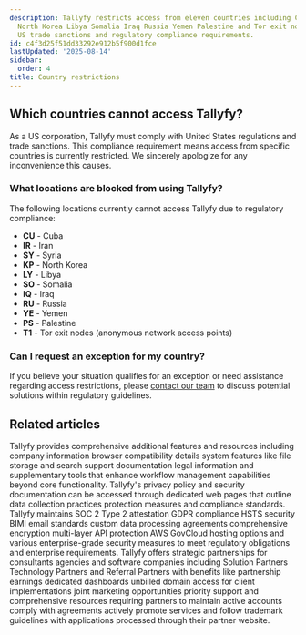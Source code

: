 ```yaml
---
description: Tallyfy restricts access from eleven countries including Cuba Iran Syria
  North Korea Libya Somalia Iraq Russia Yemen Palestine and Tor exit nodes due to
  US trade sanctions and regulatory compliance requirements.
id: c4f3d25f51dd33292e912b5f900d1fce
lastUpdated: '2025-08-14'
sidebar:
  order: 4
title: Country restrictions
---
```


## Which countries cannot access Tallyfy?

As a US corporation, Tallyfy must comply with United States regulations and trade sanctions. This compliance requirement means access from specific countries is currently restricted. We sincerely apologize for any inconvenience this causes.

### What locations are blocked from using Tallyfy?

The following locations currently cannot access Tallyfy due to regulatory compliance:

*   **CU** - Cuba
*   **IR** - Iran  
*   **SY** - Syria
*   **KP** - North Korea
*   **LY** - Libya
*   **SO** - Somalia
*   **IQ** - Iraq
*   **RU** - Russia
*   **YE** - Yemen
*   **PS** - Palestine
*   **T1** - Tor exit nodes (anonymous network access points)

### Can I request an exception for my country?

If you believe your situation qualifies for an exception or need assistance regarding access restrictions, please [contact our team](https://tallyfy.com/contact-us/) to discuss potential solutions within regulatory guidelines.


## Related articles
<CardGrid>
<LinkTitleCard header="<b>Pro > Miscellaneous</b>" href="/products/pro/miscellaneous/" > Tallyfy provides comprehensive additional features and resources including company information browser compatibility details system features like file storage and search support documentation legal information and supplementary tools that enhance workflow management capabilities beyond core functionality. </LinkTitleCard>
<LinkTitleCard header="<b>Terms Legals > Tallyfy's privacy policy</b>" href="/products/pro/miscellaneous/terms-legals/where-can-i-find-tallyfys-privacy-policy/" > Tallyfy's privacy policy and security documentation can be accessed through dedicated web pages that outline data collection practices protection measures and compliance standards. </LinkTitleCard>
<LinkTitleCard header="<b>Miscellaneous > Terms & legals</b>" href="/products/pro/miscellaneous/terms-legals/" > Tallyfy maintains SOC 2 Type 2 attestation GDPR compliance HSTS security BIMI email standards custom data processing agreements comprehensive encryption multi-layer API protection AWS GovCloud hosting options and various enterprise-grade security measures to meet regulatory obligations and enterprise requirements. </LinkTitleCard>
<LinkTitleCard header="<b>Miscellaneous > Become a Tallyfy partner</b>" href="/products/pro/miscellaneous/how-can-i-become-a-tallyfy-partner/" > Tallyfy offers strategic partnerships for consultants agencies and software companies including Solution Partners Technology Partners and Referral Partners with benefits like partnership earnings dedicated dashboards unbilled domain access for client implementations joint marketing opportunities priority support and comprehensive resources requiring partners to maintain active accounts comply with agreements actively promote services and follow trademark guidelines with applications processed through their partner website. </LinkTitleCard>
</CardGrid>